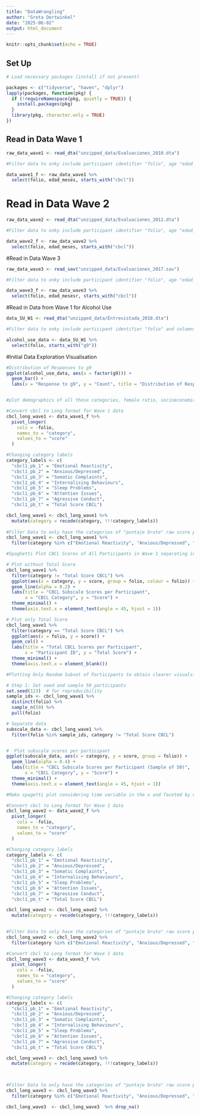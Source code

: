 ```yaml
---
title: "DataWrangling"
author: "Greta Dertwinkel"
date: "2025-06-02"
output: html_document
---
```



```r
knitr::opts_chunk$set(echo = TRUE)
```

## Set Up
```r
# Load necessary packages (install if not present)

packages <- c("tidyverse", "haven", "dplyr")
lapply(packages, function(pkg) {
  if (!requireNamespace(pkg, quietly = TRUE)) {
    install.packages(pkg)
  }
  library(pkg, character.only = TRUE)
})
```


##  Read in Data Wave 1 
```r
raw_data_wave1 <- read_dta("unzipped_data/Evaluaciones_2010.dta")

#Filter data to onky include participant identifier "folio", age "edad_meses" and any column heading starting with cbcl 

data_wave1_f <- raw_data_wave1 %>%
  select(folio, edad_meses, starts_with("cbcl"))
```

# Read in Data Wave 2
```r
raw_data_wave2 <- read_dta("unzipped_data/Evaluaciones_2012.dta")

#Filter data to onky include participant identifier "folio", age "edad_meses" and any column heading starting with cbcl 

data_wave2_f <- raw_data_wave2 %>%
  select(folio, edad_meses, starts_with("cbcl"))
```

#Read in Data Wave 3
```r
raw_data_wave3 <- read_sav("unzipped_data/Evaluaciones_2017.sav")

#Filter data to onky include participant identifier "folio", age "edad_mesesr and any column heading starting with cbcl 

data_wave3_f <- raw_data_wave3 %>%
  select(folio, edad_mesesr, starts_with("cbcl"))
```

#Read in Data from Wave 1 for Alcohol Use 
```r
data_SU_W1 <- read_dta("unzipped_data/Entrevistada_2010.dta")

#Filter data to onky include participant identifier "folio" and columns with alcohol use report "G9: Asking During pregnancy did you consume an alcoholic beverage?

alcohol_use_data <- data_SU_W1 %>%
  select(folio, starts_with("g9"))
```

#Initial Data Exploration Visualisation
```r
#Distribution of Responses to g9 
ggplot(alcohol_use_data, aes(x = factor(g9))) +
  geom_bar() +
  labs(x = "Response to g9", y = "Count", title = "Distribution of Responses to g9")


#plot demographics of all these categories, female ratio, socioeconomic status 
```

```r
#Convert cbcl to Long format for Wave 1 data 
cbcl_long_wave1 <- data_wave1_f %>%
  pivot_longer(
    cols = -folio,
    names_to = "category",
    values_to = "score"
  )

#Changing category labels 
category_labels <- c(
  "cbcl1_pb_1" = "Emotional Reactivity",
  "cbcl1_pb_2" = "Anxious/Depressed",
  "cbcl1_pb_3" = "Somatic Complaints",
  "cbcl1_pb_4" = "Internalising Behaviours",
  "cbcl1_pb_5" = "Sleep Problems",
  "cbcl1_pb_6" = "Attention Issues",
  "cbcl1_pb_7" = "Agressive Conduct",
  "cbcl1_pb_t" = "Total Score CBCL") 

cbcl_long_wave1 <- cbcl_long_wave1 %>%
  mutate(category = recode(category, !!!category_labels)) 
  
#Filter Data to only have the categories of "puntaje bruto" raw score per category and total sum of raw scores 
cbcl_long_wave1 <- cbcl_long_wave1 %>%
  filter(category %in% c("Emotional Reactivity", "Anxious/Depressed", "Somatic Complaints","Internalising Behaviours", "Sleep Problems", "Attention Issues", "Agressive Conduct", "Total Score CBCL"))


```


```r
#Spaghetti Plot CBCL Scores of All Participants in Wave 1 separating individual category scores and total scores 

# Plot without Total Score
cbcl_long_wave1 %>%
  filter(category != "Total Score CBCL") %>%
  ggplot(aes(x = category, y = score, group = folio, colour = folio)) +
  geom_line(alpha = 0.2) +
  labs(title = "CBCL Subscale Scores per Participant",
       x = "CBCL Category", y = "Score") +
  theme_minimal() +
  theme(axis.text.x = element_text(angle = 45, hjust = 1))

# Plot only Total Score
cbcl_long_wave1 %>%
  filter(category == "Total Score CBCL") %>%
  ggplot(aes(x = folio, y = score)) +
  geom_col() +
  labs(title = "Total CBCL Scores per Participant",
       x = "Participant ID", y = "Total Score") +
  theme_minimal() +
  theme(axis.text.x = element_blank())


```



```r
#Plotting Only Random Subset of Participants to obtain clearer visualsiation

# Step 1: Set seed and sample 50 participants
set.seed(123)  # for reproducibility
sample_ids <- cbcl_long_wave1 %>%
  distinct(folio) %>%
  sample_n(50) %>%
  pull(folio)

# Separate data
subscale_data <- cbcl_long_wave1 %>%
  filter(folio %in% sample_ids, category != "Total Score CBCL")


#  Plot subscale scores per participant
ggplot(subscale_data, aes(x = category, y = score, group = folio)) +
  geom_line(alpha = 0.4) +
  labs(title = "CBCL Subscale Scores per Participant (Sample of 50)",
       x = "CBCL Category", y = "Score") +
  theme_minimal() +
  theme(axis.text.x = element_text(angle = 45, hjust = 1))

#Make spagetti plot considering time variable in the x and faceted by category of the cbcl (one graph for each)


```
```r
#Convert cbcl to Long format for Wave 1 data 
cbcl_long_wave2 <- data_wave2_f %>%
  pivot_longer(
    cols = -folio,
    names_to = "category",
    values_to = "score"
  )

#Changing category labels 
category_labels <- c(
  "cbcl1_pb_1" = "Emotional Reactivity",
  "cbcl1_pb_2" = "Anxious/Depressed",
  "cbcl1_pb_3" = "Somatic Complaints",
  "cbcl1_pb_4" = "Internalising Behaviours",
  "cbcl1_pb_5" = "Sleep Problems",
  "cbcl1_pb_6" = "Attention Issues",
  "cbcl1_pb_7" = "Agressive Conduct",
  "cbcl1_pb_t" = "Total Score CBCL") 

cbcl_long_wave2 <- cbcl_long_wave2 %>%
  mutate(category = recode(category, !!!category_labels))  

  
#Filter Data to only have the categories of "puntaje bruto" raw score per category and total sum of raw scores 
cbcl_long_wave2 <- cbcl_long_wave2 %>%
  filter(category %in% c("Emotional Reactivity", "Anxious/Depressed", "Somatic Complaints","Internalising Behaviours", "Sleep Problems", "Attention Issues", "Agressive Conduct", "Total Score CBCL"))
```



```r
#Convert cbcl to Long format for Wave 1 data 
cbcl_long_wave3 <- data_wave3_f %>%
  pivot_longer(
    cols = -folio,
    names_to = "category",
    values_to = "score"
  )

#Changing category labels 
category_labels <- c(
  "cbcl1_pb_1" = "Emotional Reactivity",
  "cbcl1_pb_2" = "Anxious/Depressed",
  "cbcl1_pb_3" = "Somatic Complaints",
  "cbcl1_pb_4" = "Internalising Behaviours",
  "cbcl1_pb_5" = "Sleep Problems",
  "cbcl1_pb_6" = "Attention Issues",
  "cbcl1_pb_7" = "Agressive Conduct",
  "cbcl1_pb_t" = "Total Score CBCL") 

cbcl_long_wave3 <- cbcl_long_wave3 %>%
  mutate(category = recode(category, !!!category_labels)) 


  
#Filter Data to only have the categories of "puntaje bruto" raw score per category and total sum of raw scores 
cbcl_long_wave3 <- cbcl_long_wave3 %>%
  filter(category %in% c("Emotional Reactivity", "Anxious/Depressed", "Somatic Complaints","Internalising Behaviours", "Sleep Problems", "Attention Issues", "Agressive Conduct", "Total Score CBCL"))

cbcl_long_wave3  <- cbcl_long_wave3  %>% drop_na()
```

